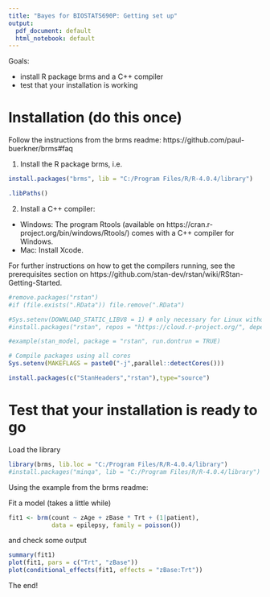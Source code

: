 ```yaml
---
title: "Bayes for BIOSTATS690P: Getting set up"
output:
  pdf_document: default
  html_notebook: default
---
```


Goals: 

- install R package brms and a C++ compiler
- test that your installation is working 



# Installation (do this once)
Follow the instructions from the brms readme: https://github.com/paul-buerkner/brms#faq

1. Install the R package brms, i.e. 
```r
install.packages("brms", lib = "C:/Program Files/R/R-4.0.4/library")

.libPaths()
```

2. Install a C++ compiler:
- Windows: The program Rtools (available on https://cran.r-project.org/bin/windows/Rtools/) comes with a C++ compiler for Windows. 
- Mac: Install Xcode. 

For further instructions 
on how to get the compilers running, see the prerequisites section on
https://github.com/stan-dev/rstan/wiki/RStan-Getting-Started.

```r
#remove.packages("rstan")
#if (file.exists(".RData")) file.remove(".RData")
```

```r
#Sys.setenv(DOWNLOAD_STATIC_LIBV8 = 1) # only necessary for Linux without the nodejs library / headers
#install.packages("rstan", repos = "https://cloud.r-project.org/", dependencies = TRUE)
```

```r
#example(stan_model, package = "rstan", run.dontrun = TRUE)
```

```r
# Compile packages using all cores
Sys.setenv(MAKEFLAGS = paste0("-j",parallel::detectCores()))

install.packages(c("StanHeaders","rstan"),type="source")
```



# Test that your installation is ready to go

Load the library
```r
library(brms, lib.loc = "C:/Program Files/R/R-4.0.4/library")
#install.packages("minqa", lib = "C:/Program Files/R/R-4.0.4/library")
```

Using the example from the brms readme: 

Fit a model (takes a little while)
```r
fit1 <- brm(count ~ zAge + zBase * Trt + (1|patient), 
            data = epilepsy, family = poisson())
```

and check some output
```r
summary(fit1) 
plot(fit1, pars = c("Trt", "zBase")) 
plot(conditional_effects(fit1, effects = "zBase:Trt"))
```

The end! 
